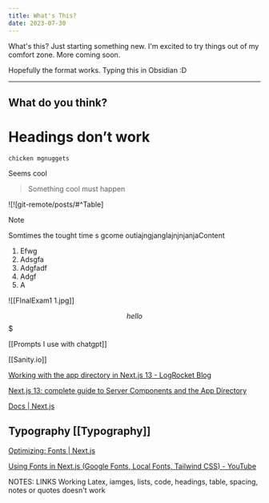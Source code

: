 ```yaml
---
title: What's This?
date: 2023-07-30
---
```


What's this? Just starting something new.
I'm excited to try things out of my comfort zone. 
More coming soon.

Hopefully the format works. Typing this in Obsidian :D


---

## What do you think? 

# Headings don’t work


```
chicken mgnuggets
```

Seems cool 

> Something cool must happen

![![git-remote/posts/#^Table]

> [!NOTE]
> Somtimes the tought time s gcome outiajngjanglajnjnjanjaContent

1. Efwg
2. Adsgfa
3. Adgfadf
4. Adgf
5. A

![[FInalExam1 1.jpg]]

$$
hello
$$ $

[[Prompts I use with chatgpt]]

[[Sanity.io]]

[Working with the app directory in Next.js 13 - LogRocket Blog](https://blog.logrocket.com/next-js-13-app-directory/#page-directory-vs-app-directory)

[Next.js 13: complete guide to Server Components and the App Directory](https://makerkit.dev/blog/tutorials/nextjs13)

[Docs | Next.js](https://nextjs.org/docs)

## Typography [[Typography]]

[Optimizing: Fonts | Next.js](https://nextjs.org/docs/pages/building-your-application/optimizing/fonts)

[Using Fonts in Next.js (Google Fonts, Local Fonts, Tailwind CSS) - YouTube](https://www.youtube.com/watch?v=L8_98i_bMMA)

NOTES:
LINKS Working
Latex, iamges, lists, code, headings, table, spacing, notes or quotes doesn't work